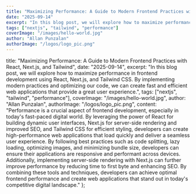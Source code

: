 ```yaml
---
title: "Maximizing Performance: A Guide to Modern Frontend Practices with React, Next.js, and Tailwind"
date: "2025-09-14"
excerpt: "In this blog post, we will explore how to maximize performance in frontend development using React, Next.js, and Tailwind CSS. By implementing modern practices and optimizing our code, we can create fast and efficient web applications that provide a great user experience."
tags: ["nextjs", "tailwind", "performance"]
coverImage: "/images/hello-world.jpg"
author: "Allan Punzalan"
authorImage: "/logos/logo_pic.png"
---
```


title: "Maximizing Performance: A Guide to Modern Frontend Practices with React, Next.js, and Tailwind",
date: "2025-09-14",
excerpt: "In this blog post, we will explore how to maximize performance in frontend development using React, Next.js, and Tailwind CSS. By implementing modern practices and optimizing our code, we can create fast and efficient web applications that provide a great user experience.",
tags: ["nextjs", "tailwind", "performance"],
coverImage: "/images/hello-world.jpg",
author: "Allan Punzalan",
authorImage: "/logos/logo_pic.png",
content: "Performance is a crucial aspect of frontend development, especially in today's fast-paced digital world. By leveraging the power of React for building dynamic user interfaces, Next.js for server-side rendering and improved SEO, and Tailwind CSS for efficient styling, developers can create high-performance web applications that load quickly and deliver a seamless user experience. By following best practices such as code splitting, lazy loading, optimizing images, and minimizing bundle size, developers can ensure their applications are responsive and performant across devices. Additionally, implementing server-side rendering with Next.js can further improve performance by reducing time to first byte and enhancing SEO. By combining these tools and techniques, developers can achieve optimal frontend performance and create web applications that stand out in today's competitive digital landscape."
};
